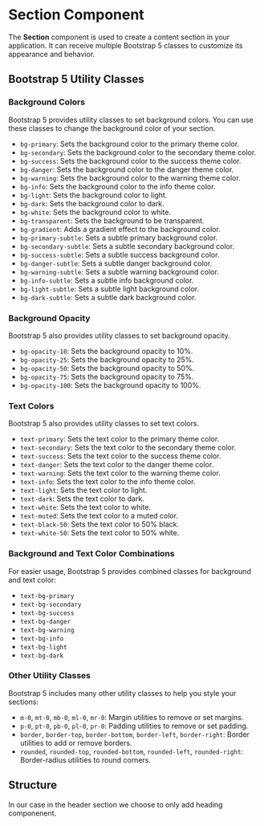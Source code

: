 # Section Component
The **Section** component is used to create a content section in your application. It can receive multiple Bootstrap 5 classes to customize its appearance and behavior.

## Bootstrap 5 Utility Classes

### Background Colors

Bootstrap 5 provides utility classes to set background colors. You can use these classes to change the background color of your section.

- `bg-primary`: Sets the background color to the primary theme color.
- `bg-secondary`: Sets the background color to the secondary theme color.
- `bg-success`: Sets the background color to the success theme color.
- `bg-danger`: Sets the background color to the danger theme color.
- `bg-warning`: Sets the background color to the warning theme color.
- `bg-info`: Sets the background color to the info theme color.
- `bg-light`: Sets the background color to light.
- `bg-dark`: Sets the background color to dark.
- `bg-white`: Sets the background color to white.
- `bg-transparent`: Sets the background to be transparent.
- `bg-gradient`: Adds a gradient effect to the background color.
- `bg-primary-subtle`: Sets a subtle primary background color.
- `bg-secondary-subtle`: Sets a subtle secondary background color.
- `bg-success-subtle`: Sets a subtle success background color.
- `bg-danger-subtle`: Sets a subtle danger background color.
- `bg-warning-subtle`: Sets a subtle warning background color.
- `bg-info-subtle`: Sets a subtle info background color.
- `bg-light-subtle`: Sets a subtle light background color.
- `bg-dark-subtle`: Sets a subtle dark background color.

### Background Opacity

Bootstrap 5 also provides utility classes to set background opacity.

- `bg-opacity-10`: Sets the background opacity to 10%.
- `bg-opacity-25`: Sets the background opacity to 25%.
- `bg-opacity-50`: Sets the background opacity to 50%.
- `bg-opacity-75`: Sets the background opacity to 75%.
- `bg-opacity-100`: Sets the background opacity to 100%.

### Text Colors

Bootstrap 5 also provides utility classes to set text colors.

- `text-primary`: Sets the text color to the primary theme color.
- `text-secondary`: Sets the text color to the secondary theme color.
- `text-success`: Sets the text color to the success theme color.
- `text-danger`: Sets the text color to the danger theme color.
- `text-warning`: Sets the text color to the warning theme color.
- `text-info`: Sets the text color to the info theme color.
- `text-light`: Sets the text color to light.
- `text-dark`: Sets the text color to dark.
- `text-white`: Sets the text color to white.
- `text-muted`: Sets the text color to a muted color.
- `text-black-50`: Sets the text color to 50% black.
- `text-white-50`: Sets the text color to 50% white.

### Background and Text Color Combinations

For easier usage, Bootstrap 5 provides combined classes for background and text color:

- `text-bg-primary`
- `text-bg-secondary`
- `text-bg-success`
- `text-bg-danger`
- `text-bg-warning`
- `text-bg-info`
- `text-bg-light`
- `text-bg-dark`

### Other Utility Classes

Bootstrap 5 includes many other utility classes to help you style your sections:

- `m-0`, `mt-0`, `mb-0`, `ml-0`, `mr-0`: Margin utilities to remove or set margins.
- `p-0`, `pt-0`, `pb-0`, `pl-0`, `pr-0`: Padding utilities to remove or set padding.
- `border`, `border-top`, `border-bottom`, `border-left`, `border-right`: Border utilities to add or remove borders.
- `rounded`, `rounded-top`, `rounded-bottom`, `rounded-left`, `rounded-right`: Border-radius utilities to round corners.

## Structure

In our case in the header section we choose to only add heading componenent. 